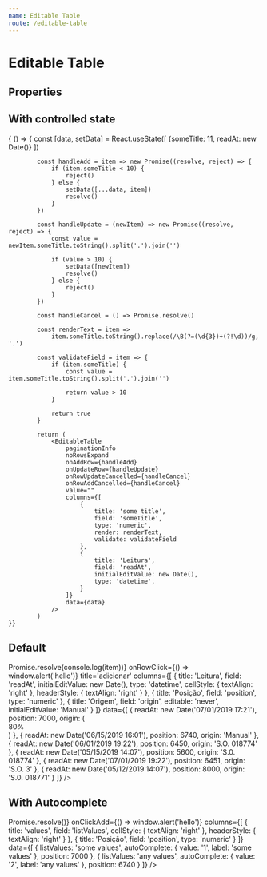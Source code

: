 ```yaml
---
name: Editable Table
route: /editable-table
---
```



# Editable Table

## Properties

<Props of={EditableTable} />

## With controlled state

<Playground>
    {
        () => {
            const [data, setData] = React.useState([
                {someTitle: 11, readAt: new Date()}
            ])

            const handleAdd = item => new Promise((resolve, reject) => {
                if (item.someTitle < 10) {   
                    reject()
                } else {
                    setData([...data, item])
                    resolve()
                }
            })

            const handleUpdate = (newItem) => new Promise((resolve, reject) => {
                const value = newItem.someTitle.toString().split('.').join('')

                if (value > 10) {
                    setData([newItem])
                    resolve()
                } else {
                    reject()                
                }
            })

            const handleCancel = () => Promise.resolve()

            const renderText = item => 
                item.someTitle.toString().replace(/\B(?=(\d{3})+(?!\d))/g, '.')

            const validateField = item => {
                if (item.someTitle) { 
                    const value = item.someTitle.toString().split('.').join('')
                                
                    return value > 10 
                }

                return true 
            }

            return (
                <EditableTable
                    paginationInfo
                    noRowsExpand
                    onAddRow={handleAdd}
                    onUpdateRow={handleUpdate}
                    onRowUpdateCancelled={handleCancel}
                    onRowAddCancelled={handleCancel}
                    value=""
                    columns={[
                        {
                            title: 'some title',
                            field: 'someTitle',
                            type: 'numeric',
                            render: renderText,
                            validate: validateField
                        },
                        {
                            title: 'Leitura',
                            field: 'readAt',
                            initialEditValue: new Date(),
                            type: 'datetime',
                        }
                    ]}
                    data={data}
                />
            )
    }}

</Playground>

## Default

<Playground>
    <EditableTable
        paginationInfo
        noRowsExpand
        disableAddHeader
        onAddRow={item => Promise.resolve(console.log(item))}
        onRowClick={() => window.alert('hello')}
        title='adicionar'
        columns={[
            {
                title: 'Leitura',
                field: 'readAt',
                initialEditValue: new Date(),
                type: 'datetime',
                cellStyle: { textAlign: 'right' },
                headerStyle: { textAlign: 'right' }
            },
            {
                title: 'Posição',
                field: 'position',
                type: 'numeric'
            },
            {
                title: 'Origem',
                field: 'origin',
                editable: 'never',
                initialEditValue: 'Manual'
            }
        ]}
        data={[
            {
                readAt: new Date('07/01/2019 17:21'),
                position: 7000,
                origin: (
                    <div
                        style={{
                            maxWidth: '100px',
                            width: '80%',
                            backgroundColor: 'green',
                            borderRadius: 10,
                            textAlign: 'center'
                        }}>
                        80%
                    </div>
                )
            },
            {
                readAt: new Date('06/15/2019 16:01'),
                position: 6740,
                origin: 'Manual'
            },
            {
                readAt: new Date('06/01/2019 19:22'),
                position: 6450,
                origin: 'S.O. 018774'
            },
            {
                readAt: new Date('05/15/2019 14:07'),
                position: 5600,
                origin: 'S.0. 018774'
            },
            {
                readAt: new Date('07/01/2019 19:22'),
                position: 6451,
                origin: 'S.O. 3'
            },
            {
                readAt: new Date('05/12/2019 14:07'),
                position: 8000,
                origin: 'S.0. 018771'
            }
        ]}
    />
</Playground>

## With Autocomplete

<Playground>
    <EditableTable
        noHeader
        title='adicionar'
        autoCompleteSuggestions={[
            { label: 'other values', value: '123456' },
            { label: 'only values', value: '10000' },
            { label: 'some values', value: '5000' },
            { label: 'any values', value: '12' }
        ]}
        autoCompleteField='listValues'
        onUpdateRow={() => Promise.resolve()}
        onClickAdd={() => window.alert('hello')}
        columns={[
            {
                title: 'values',
                field: 'listValues',
                cellStyle: { textAlign: 'right' },
                headerStyle: { textAlign: 'right' }
            },
            {
                title: 'Posição',
                field: 'position',
                type: 'numeric'
            }
        ]}
        data={[
            {
                listValues: 'some values',
                autoComplete: { value: '1', label: 'some values' },
                position: 7000
            },
            {
                listValues: 'any values',
                autoComplete: { value: '2', label: 'any values' },
                position: 6740
            }
        ]}
    />
</Playground>
